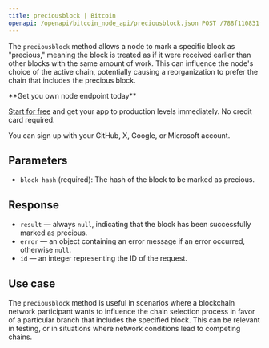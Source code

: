---
title: preciousblock | Bitcoin
openapi: /openapi/bitcoin_node_api/preciousblock.json POST /788f110831fe13808302bd79796d55e8
---

The `preciousblock` method allows a node to mark a specific block as "precious," meaning the block is treated as if it were received earlier than other blocks with the same amount of work. This can influence the node's choice of the active chain, potentially causing a reorganization to prefer the chain that includes the precious block.

<Check>
**Get you own node endpoint today**

[Start for free](https://console.chainstack.com/) and get your app to production levels immediately. No credit card required.

You can sign up with your GitHub, X, Google, or Microsoft account.
</Check>


## Parameters

* `block hash` (required): The hash of the block to be marked as precious.

## Response

* `result` — always `null`, indicating that the block has been successfully marked as precious.
* `error` — an object containing an error message if an error occurred, otherwise `null`.
* `id` — an integer representing the ID of the request.

## Use case

The `preciousblock` method is useful in scenarios where a blockchain network participant wants to influence the chain selection process in favor of a particular branch that includes the specified block. This can be relevant in testing, or in situations where network conditions lead to competing chains.
